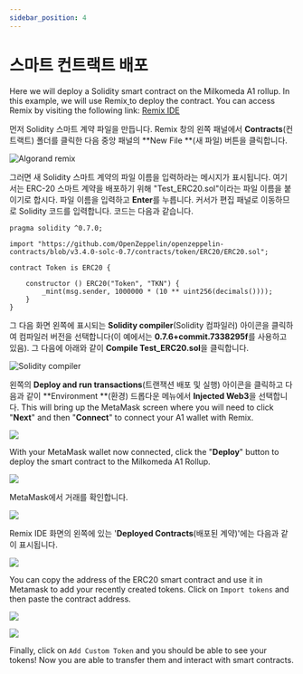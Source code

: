 ```yaml
---
sidebar_position: 4
---
```



# 스마트 컨트랙트 배포

Here we will deploy a Solidity smart contract on the Milkomeda A1 rollup. In this example, we will use Remix[ ](http://remix.ethereum.org/)to deploy the contract. You can access Remix by visiting the following link: [Remix IDE](http://remix.ethereum.org/)

먼저 Solidity 스마트 계약 파일을 만듭니다. Remix 창의 왼쪽 패널에서 **Contracts**(컨트랙트) 폴더를 클릭한 다음 중앙 패널의 **New File **(새 파일) 버튼을 클릭합니다.

![Algorand remix](/img/algorand-remix.png)

그러면 새 Solidity 스마트 계약의 파일 이름을 입력하라는 메시지가 표시됩니다. 여기서는 ERC-20 스마트 계약을 배포하기 위해 "Test_ERC20.sol"이라는 파일 이름을 붙이기로 합시다. 파일 이름을 입력하고 **Enter**를 누릅니다. 커서가 편집 패널로 이동하므로 Solidity 코드를 입력합니다. 코드는 다음과 같습니다.

```
pragma solidity ^0.7.0;

import "https://github.com/OpenZeppelin/openzeppelin-contracts/blob/v3.4.0-solc-0.7/contracts/token/ERC20/ERC20.sol";

contract Token is ERC20 {

    constructor () ERC20("Token", "TKN") {
        _mint(msg.sender, 1000000 * (10 ** uint256(decimals())));
    }
}
```

그 다음 화면 왼쪽에 표시되는 **Solidity compiler**(Solidity 컴파일러) 아이콘을 클릭하여 컴파일러 버전을 선택합니다(이 예에서는 **0.7.6+commit.7338295f**를 사용하고 있음). 그 다음에 아래와 같이 **Compile Test_ERC20.sol**을 클릭합니다.

![Solidity compiler](/img/algorand-solidity-compiler.png)

왼쪽의 **Deploy and run transactions**(트랜잭션 배포 및 실행) 아이콘을 클릭하고 다음과 같이 **Environment **(환경) 드롭다운 메뉴에서 **Injected Web3**을 선택합니다. This will bring up the MetaMask screen where you will need to click "**Next**" and then "**Connect**" to connect your A1 wallet with Remix.

![](/img/algorand-solidity-compiler-2.png)

With your MetaMask wallet now connected, click the "**Deploy**" button to deploy the smart contract to the Milkomeda A1 Rollup.

![](/img/algorand-solidity-compiler-3.png)

MetaMask에서 거래를 확인합니다.

![](/img/algorand-metamask-details.png)

Remix IDE 화면의 왼쪽에 있는 '**Deployed Contracts**(배포된 계약)'에는 다음과 같이 표시됩니다.

![](/img/algorand-deploy-run.png)

You can copy the address of the ERC20 smart contract and use it in Metamask to add your recently created tokens. Click on `Import tokens` and then paste the contract address.

![](/img/algorand-assets.png)

![](/img/algorand-import.png)

Finally, click on `Add Custom Token` and you should be able to see your tokens! Now you are able to transfer them and interact with smart contracts.
